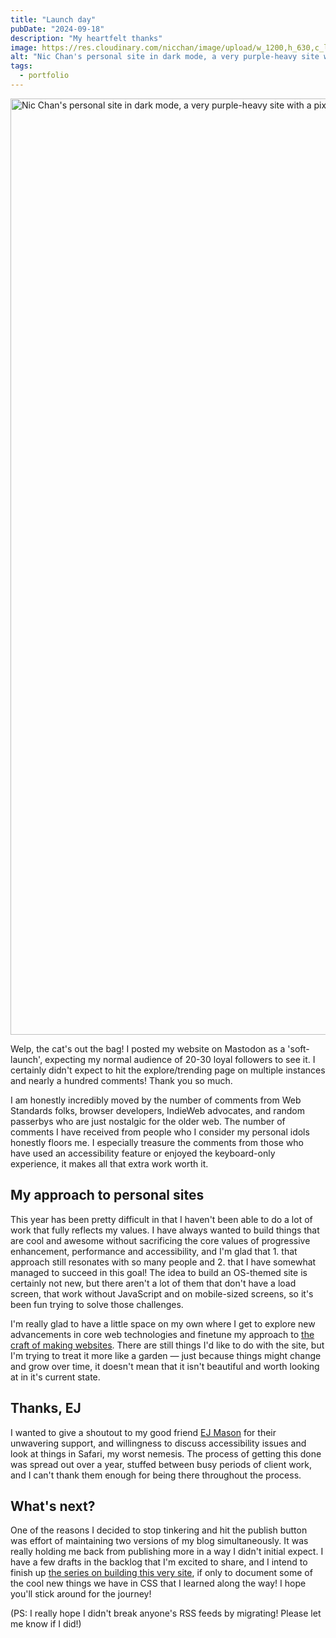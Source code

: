 ```yaml
---
title: "Launch day"
pubDate: "2024-09-18"
description: "My heartfelt thanks"
image: https://res.cloudinary.com/nicchan/image/upload/w_1200,h_630,c_limit,f_auto/v1726633756/homepage.png
alt: "Nic Chan's personal site in dark mode, a very purple-heavy site with a pixel art/Windows 95 operating system aesthetic. The content is divided into little windows that you can minimize and maximize. The homepage features sections titled 'Introduction', 'Clients' and 'Featured Posts'."
tags:
  - portfolio
---
```



<Image
	src="https://res.cloudinary.com/nicchan/image/upload/v1726633756/homepage.png "
	width="2000"
	height="1498"
	alt="Nic Chan's personal site in dark mode, a very purple-heavy site with a pixel art/Windows 95 operating system aesthetic. The content is divided into little windows that you can minimize and maximize. The homepage features sections titled 'Introduction', 'Clients' and 'Featured Posts'."
/>

Welp, the cat's out the bag! I posted my website on Mastodon as a 'soft-launch', expecting my normal audience of 20-30 loyal followers to see it. I certainly didn't expect to hit the explore/trending page on multiple instances and nearly a hundred comments! Thank you so much.

I am honestly incredibly moved by the number of comments from Web Standards folks, browser developers, IndieWeb advocates, and random passerbys who are just nostalgic for the older web. The number of comments I have received from people who I consider my personal idols honestly floors me. I especially treasure the comments from those who have used an accessibility feature or enjoyed the keyboard-only experience, it makes all that extra work worth it.

## My approach to personal sites

This year has been pretty difficult in that I haven't been able to do a lot of work that fully reflects my values. I have always wanted to build things that are cool and awesome without sacrificing the core values of progressive enhancement, performance and accessibility, and I'm glad that 1. that approach still resonates with so many people and 2. that I have somewhat managed to succeed in this goal! The idea to build an OS-themed site is certainly not new, but there aren't a lot of them that don't have a load screen, that work without JavaScript and on mobile-sized screens, so it's been fun trying to solve those challenges.

I'm really glad to have a little space on my own where I get to explore new advancements in core web technologies and finetune my approach to [the craft of making websites](https://gomakethings.com/on-craft-and-the-web/). There are still things I'd like to do with the site, but I'm trying to treat it more like a garden — just because things might change and grow over time, it doesn't mean that it isn't beautiful and worth looking at in it's current state.

## Thanks, EJ

I wanted to give a shoutout to my good friend [EJ Mason](https://front-end.social/@codeability) for their unwavering support, and willingness to discuss accessibility issues and look at things in Safari, my worst nemesis. The process of getting this done was spread out over a year, stuffed between busy periods of client work, and I can't thank them enough for being there throughout the process.

## What's next?

One of the reasons I decided to stop tinkering and hit the publish button was effort of maintaining two versions of my blog simultaneously. It was really holding me back from publishing more in a way I didn't initial expect. I have a few drafts in the backlog that I'm excited to share, and I intend to finish up [the series on building this very site](https://www.nicchan.me/blog/building-my-new-website-part-1/), if only to document some of the cool new things we have in CSS that I learned along the way! I hope you'll stick around for the journey!

(PS: I really hope I didn't break anyone's RSS feeds by migrating! Please let me know if I did!)
